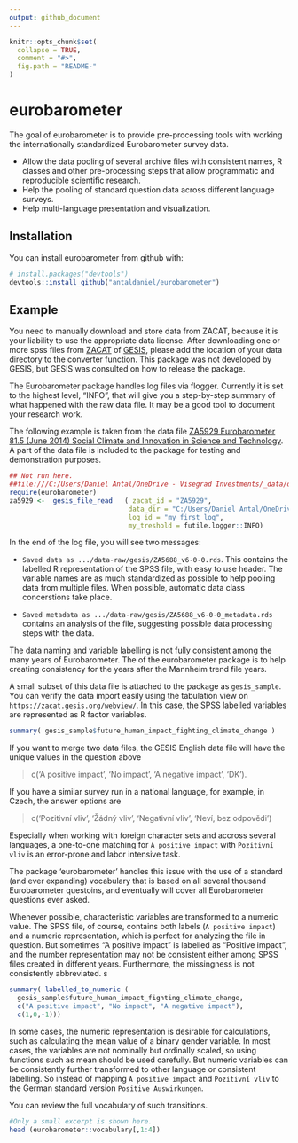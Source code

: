 ```yaml
---
output: github_document
---
```


<!-- README.md is generated from README.Rmd. Please edit that file -->

```r
knitr::opts_chunk$set(
  collapse = TRUE,
  comment = "#>",
  fig.path = "README-"
)
```

# eurobarometer

The goal of eurobarometer is to provide pre-processing tools with working the internationally standardized Eurobarometer survey data. 

*	Allow the data pooling of several archive files with consistent names, R classes and other pre-processing steps that allow programmatic and reproducible scientific research.
*	Help the pooling of standard question data across different language surveys.
*	Help multi-language presentation and visualization.


## Installation

You can install eurobarometer from github with:

```r
# install.packages("devtools")
devtools::install_github("antaldaniel/eurobarometer")
```

## Example

You need to manually download and store data from ZACAT, because it is your liability to use the appropriate data license.  After downloading one or more spss files from [ZACAT](https://zacat.gesis.org/webview/) of [GESIS](https://www.gesis.org/home/), please add the location of your data directory to the converter function. This package was not developed by GESIS, but GESIS was consulted on how to release the package.

The Eurobarometer package handles log files via flogger. Currently it is set to the highest level, “INFO”, that will give you a step-by-step summary of what happened with the raw data file. It may be a good tool to document your research work. 

The following example is taken from the data file  [ZA5929 Eurobarometer 81.5 (June 2014) Social Climate and Innovation in Science and Technology](https://dbk.gesis.org/dbksearch/sdesc2.asp?no=5929). A part of the data file is included to the package for testing and demonstration purposes. 

```r
## Not run here.
##file:///C:/Users/Daniel Antal/OneDrive - Visegrad Investments/_data/data-raw/gesis/ZA5688_v6-0-0.sav
require(eurobarometer)
za5929 <-  gesis_file_read   ( zacat_id = "ZA5929",
                              data_dir = "C:/Users/Daniel Antal/OneDrive - Visegrad Investments/_data/data-raw/gesis/",
                              log_id = "my_first_log",
                              my_treshold = futile.logger::INFO)
```

In the end of the log file, you will see two messages:

* `Saved data as .../data-raw/gesis/ZA5688_v6-0-0.rds`.  This contains the labelled R representation of the SPSS file, with easy to use header. The variable names are as much standardized as possible to help pooling data from multiple files. When possible, automatic data class concerstions take place.

* `Saved metadata as .../data-raw/gesis/ZA5688_v6-0-0_metadata.rds` contains an analysis of the file, suggesting possible data processing steps with the data.

The data naming and variable labelling is not fully consistent among the many years of Eurobarometer. The of the eurobarometer package is to help creating consistency for the years after the Mannheim trend file years. 

A small subset of this data file is attached to the package as `gesis_sample`. 
You can verify the data import easily using the tabulation view on  `https://zacat.gesis.org/webview/`. In this case, the SPSS labelled variables are represented as R factor variables.

```r
summary( gesis_sample$future_human_impact_fighting_climate_change )
```


If you want to merge two data files, the GESIS English data file will have the unique values in the question above 

> c(‘A positive impact’, ‘No impact’, ‘A negative impact’, ‘DK’).  

If you have a similar survey run in a national language, for example, in Czech, the answer options are 

>c(‘Pozitivní vliv’, ‘Žádný vliv’, ‘Negativní vliv’, ‘Neví, bez
odpovědi’)

Especially when working with foreign character sets and accross several languages, a one-to-one matching for `A positive impact` with `Pozitivní vliv` is an error-prone and labor intensive task.

The package 'eurobarometer' handles this issue with the use of a standard (and ever expanding) vocabulary that is based on all several thousand Eurobarometer questoins, and eventually will cover all Eurobarometer questions ever asked. 

Whenever possible, characteristic variables are transformed to a numeric value.  The SPSS file, of course, contains both labels (`A positive impact`) and a numeric representation, which is perfect for analyzing the file in question.  But sometimes “A positive impact” is labelled as “Positive impact”, and the number representation may not be consistent either among SPSS files created in different years.  Furthermore, the missingness is not consistently abbreviated. s 

```r
summary( labelled_to_numeric (
  gesis_sample$future_human_impact_fighting_climate_change,
  c("A positive impact", "No impact", "A negative impact"), 
  c(1,0,-1)))
```

In some cases, the numeric representation is desirable for calculations, such as calculating the mean value of a binary gender variable.  In most cases, the variables are not nominally but ordinally scaled, so using functions such as mean should be used carefully. But numeric variables can be consistently further transformed to other language or consistent labelling.  So instead of mapping `A positive impact` and `Pozitivní vliv` to the German standard version `Positive Auswirkungen`.

You can review the full vocabulary of such transitions.  

```r
#Only a small excerpt is shown here. 
head (eurobarometer::vocabulary[,1:4])
```

